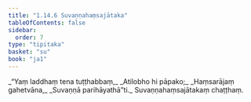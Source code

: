 ```yaml
---
title: "1.14.6 Suvaṇṇahaṃsajātaka"
tableOfContents: false
sidebar:
  order: 7
type: "tipitaka"
basket: "su"
book: "ja1"
---
```



<DynamicBreadcrumb />

<Division number="136" book="ja1">

<Paragraph number="301" type="verses" book="ja1">
_“Yaṃ laddhaṃ tena tuṭṭhabbaṃ,_  
_Atilobho hi pāpako;_  
_Haṃsarājaṃ gahetvāna,_  
_Suvaṇṇā parihāyathā”ti._  


</Paragraph>
</Division>

<Paragraph number="302" type="center" book="ja1">
Suvaṇṇahaṃsajātakaṃ chaṭṭhaṃ.
</Paragraph>
